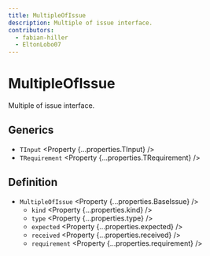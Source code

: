```yaml
---
title: MultipleOfIssue
description: Multiple of issue interface.
contributors:
  - fabian-hiller
  - EltonLobo07
---
```



# MultipleOfIssue

Multiple of issue interface.

## Generics

- `TInput` <Property {...properties.TInput} />
- `TRequirement` <Property {...properties.TRequirement} />

## Definition

- `MultipleOfIssue` <Property {...properties.BaseIssue} />
  - `kind` <Property {...properties.kind} />
  - `type` <Property {...properties.type} />
  - `expected` <Property {...properties.expected} />
  - `received` <Property {...properties.received} />
  - `requirement` <Property {...properties.requirement} />
